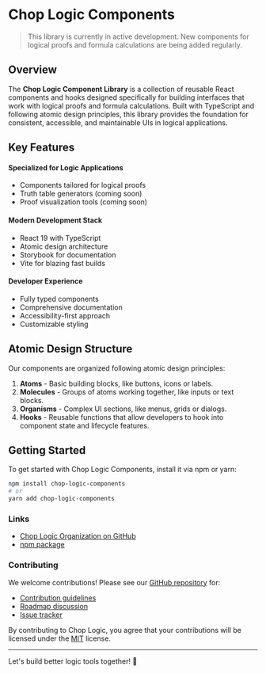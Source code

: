 
<Meta title='Introduction' />

# Chop Logic Components

> This library is currently in active development. New components for logical proofs and formula calculations are being added regularly.

## Overview

The **Chop Logic Component Library** is a collection of reusable React components and hooks designed specifically for building interfaces that work with logical proofs and formula calculations. Built with TypeScript and following atomic design principles, this library provides the foundation for consistent, accessible, and maintainable UIs in logical applications.

## Key Features

#### Specialized for Logic Applications

- Components tailored for logical proofs
- Truth table generators (coming soon)
- Proof visualization tools (coming soon)

#### Modern Development Stack

- React 19 with TypeScript
- Atomic design architecture
- Storybook for documentation
- Vite for blazing fast builds

#### Developer Experience

- Fully typed components
- Comprehensive documentation
- Accessibility-first approach
- Customizable styling

## Atomic Design Structure

Our components are organized following atomic design principles:

1. **Atoms** - Basic building blocks, like buttons, icons or labels.
2. **Molecules** - Groups of atoms working together, like inputs or text blocks.
3. **Organisms** - Complex UI sections, like menus, grids or dialogs.
4. **Hooks** - Reusable functions that allow developers to hook into component state and lifecycle features.

## Getting Started

To get started with Chop Logic Components, install it via npm or yarn:

```bash
npm install chop-logic-components
# or
yarn add chop-logic-components
```

### Links

- [Chop Logic Organization on GitHub](https://github.com/ChopLogic)
- [npm package](https://www.npmjs.com/package/chop-logic-components)

### Contributing

We welcome contributions! Please see our [GitHub repository](https://github.com/ChopLogic/chop-logic-components.git) for:

- [Contribution guidelines](https://github.com/ChopLogic/chop-logic-components/blob/main/CONTRIBUTING.md)
- [Roadmap discussion](https://github.com/ChopLogic/chop-logic-components/discussions)
- [Issue tracker](https://github.com/ChopLogic/chop-logic-components/issues)

By contributing to Chop Logic, you agree that your contributions will be licensed under the [MIT](https://github.com/ChopLogic/chop-logic-components/blob/main/LICENSE) license.

---

Let's build better logic tools together! 🚀
